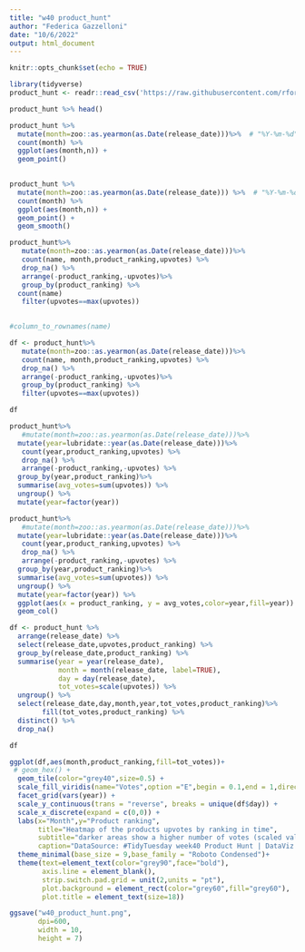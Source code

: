 ```yaml
---
title: "w40 product_hunt"
author: "Federica Gazzelloni"
date: "10/6/2022"
output: html_document
---
```


```r
knitr::opts_chunk$set(echo = TRUE)
```

```r
library(tidyverse)
product_hunt <- readr::read_csv('https://raw.githubusercontent.com/rfordatascience/tidytuesday/master/data/2022/2022-10-04/product_hunt.csv')

product_hunt %>% head()
```

```r
product_hunt %>%
  mutate(month=zoo::as.yearmon(as.Date(release_date)))%>%  # "%Y-%m-%d"
  count(month) %>%
  ggplot(aes(month,n)) +
  geom_point() 
  
```

```r
product_hunt %>%
  mutate(month=zoo::as.yearmon(as.Date(release_date))) %>%  # "%Y-%m-%d"
  count(month) %>%
  ggplot(aes(month,n)) +
  geom_point() +
  geom_smooth()
```


```r
product_hunt%>%
   mutate(month=zoo::as.yearmon(as.Date(release_date)))%>%
   count(name, month,product_ranking,upvotes) %>%
   drop_na() %>%
   arrange(-product_ranking,-upvotes)%>%
   group_by(product_ranking) %>%
  count(name)
   filter(upvotes==max(upvotes))
  

#column_to_rownames(name)

```


```r
df <- product_hunt%>%
   mutate(month=zoo::as.yearmon(as.Date(release_date)))%>%
   count(name, month,product_ranking,upvotes) %>%
   drop_na() %>%
   arrange(-product_ranking,-upvotes)%>%
   group_by(product_ranking) %>%
   filter(upvotes==max(upvotes))

df
```



```r
product_hunt%>%
   #mutate(month=zoo::as.yearmon(as.Date(release_date)))%>%
  mutate(year=lubridate::year(as.Date(release_date)))%>%
   count(year,product_ranking,upvotes) %>%
   drop_na() %>%
   arrange(-product_ranking,-upvotes) %>%
  group_by(year,product_ranking)%>%
  summarise(avg_votes=sum(upvotes)) %>%
  ungroup() %>%
  mutate(year=factor(year)) 
```


```r
product_hunt%>%
   #mutate(month=zoo::as.yearmon(as.Date(release_date)))%>%
  mutate(year=lubridate::year(as.Date(release_date)))%>%
   count(year,product_ranking,upvotes) %>%
   drop_na() %>%
   arrange(-product_ranking,-upvotes) %>%
  group_by(year,product_ranking)%>%
  summarise(avg_votes=sum(upvotes)) %>%
  ungroup() %>%
  mutate(year=factor(year)) %>%
  ggplot(aes(x = product_ranking, y = avg_votes,color=year,fill=year)) +
  geom_col() 
```








```r
df <- product_hunt %>% 
  arrange(release_date) %>%
  select(release_date,upvotes,product_ranking) %>%
  group_by(release_date,product_ranking) %>%
  summarise(year = year(release_date),
            month = month(release_date, label=TRUE),
            day = day(release_date),
            tot_votes=scale(upvotes)) %>%
  ungroup() %>% 
  select(release_date,day,month,year,tot_votes,product_ranking)%>%
        fill(tot_votes,product_ranking) %>%
  distinct() %>%
  drop_na() 

df
```




```r
ggplot(df,aes(month,product_ranking,fill=tot_votes))+
 # geom_hex() +
  geom_tile(color="grey40",size=0.5) +
  scale_fill_viridis(name="Votes",option ="E",begin = 0.1,end = 1,direction = -1)+
  facet_grid(vars(year)) +
  scale_y_continuous(trans = "reverse", breaks = unique(df$day)) +
  scale_x_discrete(expand = c(0,0)) +
  labs(x="Month",y="Product ranking",
       title="Heatmap of the products upvotes by ranking in time",
       subtitle="darker areas show a higher number of votes (scaled values)",
       caption="DataSource: #TidyTuesday week40 Product Hunt | DataViz: Federica Gazzelloni") +
  theme_minimal(base_size = 9,base_family = "Roboto Condensed")+
  theme(text=element_text(color="grey90",face="bold"),
        axis.line = element_blank(),
        strip.switch.pad.grid = unit(2,units = "pt"),
        plot.background = element_rect(color="grey60",fill="grey60"),
        plot.title = element_text(size=18))
```

```r
ggsave("w40_product_hunt.png",
       dpi=600,
       width = 10,
       height = 7)
```


